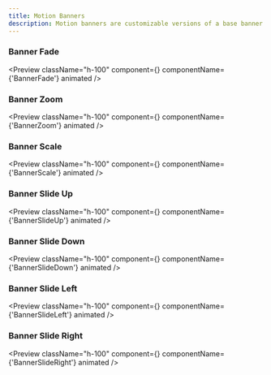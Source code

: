 ```yaml
---
title: Motion Banners
description: Motion banners are customizable versions of a base banner that enhance interaction with motion features.
---
```


### Banner Fade

<Preview
  className="h-100"
  component={<BannerFade />}
  componentName={'BannerFade'}
  animated
/>

### Banner Zoom

<Preview
  className="h-100"
  component={<BannerZoom />}
  componentName={'BannerZoom'}
  animated
/>

### Banner Scale

<Preview
  className="h-100"
  component={<BannerScale />}
  componentName={'BannerScale'}
  animated
/>

### Banner Slide Up

<Preview
  className="h-100"
  component={<BannerSlideUp />}
  componentName={'BannerSlideUp'}
  animated
/>

### Banner Slide Down

<Preview
  className="h-100"
  component={<BannerSlideDown />}
  componentName={'BannerSlideDown'}
  animated
/>

### Banner Slide Left

<Preview
  className="h-100"
  component={<BannerSlideLeft />}
  componentName={'BannerSlideLeft'}
  animated
/>

### Banner Slide Right

<Preview
  className="h-100"
  component={<BannerSlideRight />}
  componentName={'BannerSlideRight'}
  animated
/>


